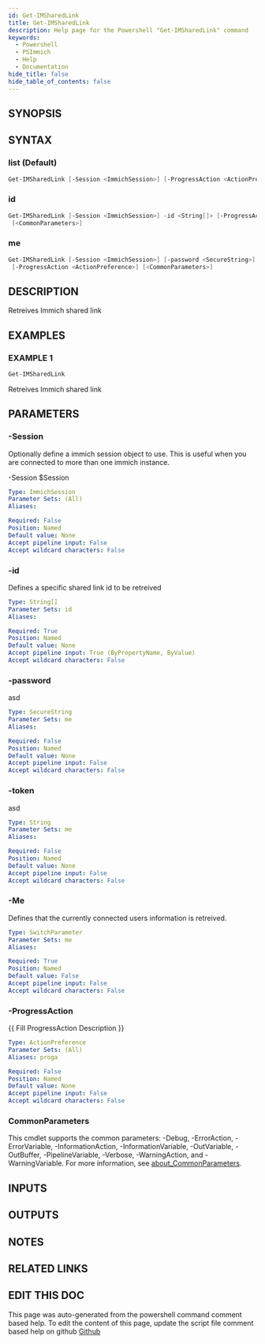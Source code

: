 ```yaml
---
id: Get-IMSharedLink
title: Get-IMSharedLink
description: Help page for the Powershell "Get-IMSharedLink" command
keywords:
  - Powershell
  - PSImmich
  - Help
  - Documentation
hide_title: false
hide_table_of_contents: false
---
```


## SYNOPSIS

## SYNTAX

### list (Default)

```powershell
Get-IMSharedLink [-Session <ImmichSession>] [-ProgressAction <ActionPreference>] [<CommonParameters>]
```

### id

```powershell
Get-IMSharedLink [-Session <ImmichSession>] -id <String[]> [-ProgressAction <ActionPreference>]
 [<CommonParameters>]
```

### me

```powershell
Get-IMSharedLink [-Session <ImmichSession>] [-password <SecureString>] [-token <String>] [-Me]
 [-ProgressAction <ActionPreference>] [<CommonParameters>]
```

## DESCRIPTION

Retreives Immich shared link

## EXAMPLES

### EXAMPLE 1

```powershell
Get-IMSharedLink
```

Retreives Immich shared link

## PARAMETERS

### -Session

Optionally define a immich session object to use.
This is useful when you are connected to more than one immich instance.

-Session $Session

```yaml
Type: ImmichSession
Parameter Sets: (All)
Aliases:

Required: False
Position: Named
Default value: None
Accept pipeline input: False
Accept wildcard characters: False
```

### -id

Defines a specific shared link id to be retreived

```yaml
Type: String[]
Parameter Sets: id
Aliases:

Required: True
Position: Named
Default value: None
Accept pipeline input: True (ByPropertyName, ByValue)
Accept wildcard characters: False
```

### -password

asd

```yaml
Type: SecureString
Parameter Sets: me
Aliases:

Required: False
Position: Named
Default value: None
Accept pipeline input: False
Accept wildcard characters: False
```

### -token

asd

```yaml
Type: String
Parameter Sets: me
Aliases:

Required: False
Position: Named
Default value: None
Accept pipeline input: False
Accept wildcard characters: False
```

### -Me

Defines that the currently connected users information is retreived.

```yaml
Type: SwitchParameter
Parameter Sets: me
Aliases:

Required: True
Position: Named
Default value: False
Accept pipeline input: False
Accept wildcard characters: False
```

### -ProgressAction

\{\{ Fill ProgressAction Description \}\}

```yaml
Type: ActionPreference
Parameter Sets: (All)
Aliases: proga

Required: False
Position: Named
Default value: None
Accept pipeline input: False
Accept wildcard characters: False
```

### CommonParameters

This cmdlet supports the common parameters: -Debug, -ErrorAction, -ErrorVariable, -InformationAction, -InformationVariable, -OutVariable, -OutBuffer, -PipelineVariable, -Verbose, -WarningAction, and -WarningVariable. For more information, see [about_CommonParameters](http://go.microsoft.com/fwlink/?LinkID=113216).

## INPUTS

## OUTPUTS

## NOTES

## RELATED LINKS

## EDIT THIS DOC 

This page was auto-generated from the powershell command comment based help. To edit the content of this page, update the script file comment based help on github [Github](https://github.com/hanpq/PSImmich)
